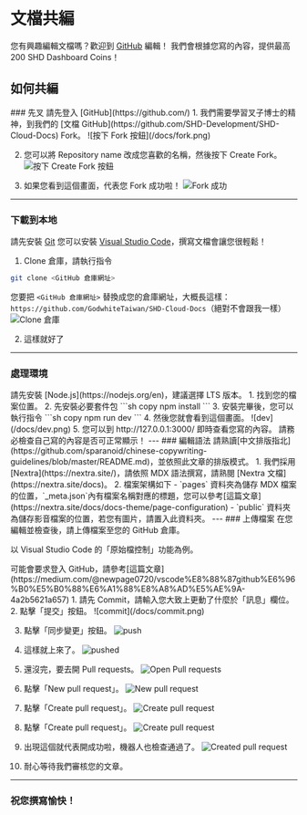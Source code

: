 
# 文檔共編

您有興趣編輯文檔嗎？歡迎到 [GitHub](https://github.com/SHD-Development/SHD-Cloud-Docs) 編輯！
我們會根據您寫的內容，提供最高 200 SHD Dashboard Coins！

## 如何共編

<Steps>
### 先叉
<Callout type="info">請先登入 [GitHub](https://github.com/)</Callout>
1. 我們需要學習叉子博士的精神，到我們的 [文檔 GitHub](https://github.com/SHD-Development/SHD-Cloud-Docs) Fork。
![按下 Fork 按鈕](/docs/fork.png)

2. 您可以將 Repository name 改成您喜歡的名稱，然後按下 Create Fork。
   ![按下 Create Fork 按鈕](/docs/create_fork.png)

3. 如果您看到這個畫面，代表您 Fork 成功啦！
   ![Fork 成功](/docs/forked.png)

---

### 下載到本地

<Callout type="info">請先安裝 [Git](https://git-scm.com/)</Callout>
<Callout type="default">
  您可以安裝 [Visual Studio
  Code](https://code.visualstudio.com/)，撰寫文檔會讓您很輕鬆！
</Callout>

1. Clone 倉庫，請執行指令

```sh copy
git clone <GitHub 倉庫網址>
```

您要把 `<GitHub 倉庫網址>` 替換成您的倉庫網址，大概長這樣：`https://github.com/GodwhiteTaiwan/SHD-Cloud-Docs`（絕對不會跟我一樣）
![Clone 倉庫](/docs/clone.png)

2. 這樣就好了

---

### 處理環境

<Callout type="info">
  請先安裝 [Node.js](https://nodejs.org/en)，建議選擇 LTS 版本。
</Callout>
1. 找到您的檔案位置。 2. 先安裝必要套件包 ```sh copy npm install ``` 3. 安裝完畢後，您可以執行指令
```sh copy npm run dev ``` 4. 然後您就會看到這個畫面。 ![dev](/docs/dev.png) 5. 您可以到
http://127.0.0.1:3000/ 即時查看您寫的內容。
<Callout type="warning">請務必檢查自己寫的內容是否可正常顯示！</Callout>
--- ### 編輯語法
<Callout type="warning">
  請熟讀[中文排版指北](https://github.com/sparanoid/chinese-copywriting-guidelines/blob/master/README.md)，並依照此文章的排版模式。
</Callout>
1. 我們採用 [Nextra](https://nextra.site/)，請依照 MDX 語法撰寫，請熟閱 [Nextra 文檔](https://nextra.site/docs)。
2. 檔案架構如下
<FileTree>
  <FileTree.Folder name="pages" defaultOpen>
    <FileTree.File name="_meta.json" />
    <FileTree.File name="..." />
    <FileTree.Folder name="...">
      <FileTree.File name="_meta.json" />
      <FileTree.File name="..." />
    </FileTree.Folder>
  </FileTree.Folder>
  <FileTree.Folder name="public" defaultOpen>
    <FileTree.Folder name="...">
      <FileTree.File name="..." />
    </FileTree.Folder>
  </FileTree.Folder>
</FileTree>
- `pages` 資料夾為儲存 MDX 檔案的位置，`_meta.json`內有檔案名稱對應的標題，您可以參考[這篇文章](https://nextra.site/docs/docs-theme/page-configuration)
- `public` 資料夾為儲存影音檔案的位置，若您有圖片，請置入此資料夾。 --- ### 上傳檔案
在您編輯並檢查後，請上傳檔案至您的 GitHub 倉庫。

以 Visual Studio Code 的「原始檔控制」功能為例。

<Callout type="info">
  可能會要求登入
  GitHub，請參考[這篇文章](https://medium.com/@newpage0720/vscode%E8%88%87github%E6%96%B0%E5%B0%88%E6%A1%88%E8%A8%AD%E5%AE%9A-4a2b5621a657)
</Callout>
1. 請先 Commit，請輸入您大致上更動了什麼於「訊息」欄位。 2. 點擊「提交」按鈕。 ![commit](/docs/commit.png)

3. 點擊「同步變更」按鈕。
   ![push](/docs/push.png)

4. 這樣就上來了。
   ![pushed](/docs/pushed.png)

5. 還沒完，要去開 Pull requests。
   ![Open Pull requests](/docs/open_pull_requests.png)

6. 點擊「New pull request」。
   ![New pull request](/docs/new_pull_request.png)

7. 點擊「Create pull request」。
   ![Create pull request](/docs/create_pull_request.png)

8. 點擊「Create pull request」。
   ![Create pull request](/docs/create_pull_request2.png)

9. 出現這個就代表開成功啦，機器人也檢查通過了。
   ![Created pull request](/docs/created_pull_request.png)

10. 耐心等待我們審核您的文章。

---

### 祝您撰寫愉快！

</Steps>
